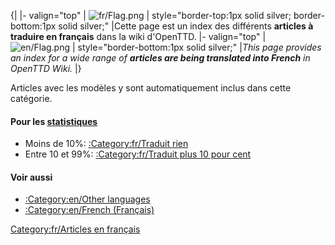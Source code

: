 <noinclude></noinclude>{| 
|- valign="top"
| [[File:fr/Flag.png]]
| style="border-top:1px solid silver; border-bottom:1px solid silver;" |Cette page est un index des différents ''' articles à traduire en français''' dans la wiki d'OpenTTD.
|- valign="top"
| [[File:en/Flag.png]]
| style="border-bottom:1px solid silver;" |''This page provides an index for a wide range of '''articles are being translated into French''' in OpenTTD Wiki.''
|}

Articles avec les modèles {{en/S|fr/Traduction}} y {{en/S|fr/Attente de traduction}} sont automatiquement inclus dans cette catégorie.

====Pour les [[:Category:en/Other languages|statistiques]]====
*Moins de 10%: [[:Category:fr/Traduit rien]]
*Entre 10 et 99%: [[:Category:fr/Traduit plus 10 pour cent]]

====Voir aussi====
*[[:Category:en/Other languages]]
*[[:Category:en/French (Français)]]

[[Category:fr/Articles en français]]